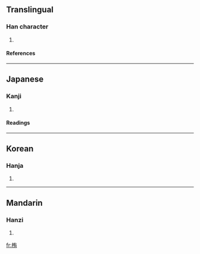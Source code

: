 ==Translingual==
===Han character===
{{Han char|rn=75|rad=木|as=06|sn=10|four=4492<sub>7</sub>|canj=木大月 (DKB)}}
# {{defn|Han|sort=木06}}
====References====
{{Han ref|kx=0523.170|dkj=14729|dj=0911.150|hdz=21196.050|uh=682F|ud=26671|bh=D1E7|bd=53735}}

----
==Japanese==
===Kanji===
{{ja-kanji|grade=|rs=木06}}
# {{defn|Japanese}} 
====Readings====
{{ja-readings|on=[[いく]] (iku), [[よう]] (yō), [[う]] (u)|kun=[[いくり]] (ikuri)}}

----
==Korean==
===Hanja===
{{ko-hanja|hangeul=욱|eumhun=|rv=uk|mr=uk|y=wuk}}
# {{defn|Korean}}

----
==Mandarin==
===Hanzi===
{{cmn-hanzi|pin=[[yǒu]] ([[you3]])|wg=yu<sup>3</sup>}}
# {{defn|Mandarin}}

[[fr:栯]]